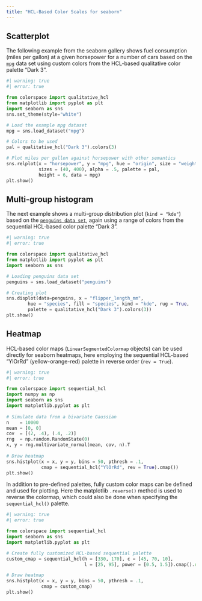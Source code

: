```yaml
---
title: "HCL-Based Color Scales for seaborn"
---
```




## Scatterplot

The following example from the seaborn gallery shows fuel consumption
(miles per gallon) at a given horsepower for a number of cars based on the
[`mpg`](https://github.com/mwaskom/seaborn-data/blob/master/mpg.csv) data set
using custom colors from the HCL-based qualitative color palette "Dark 3".

```python
#| warning: true
#| error: true

from colorspace import qualitative_hcl
from matplotlib import pyplot as plt
import seaborn as sns
sns.set_theme(style="white")

# Load the example mpg dataset
mpg = sns.load_dataset("mpg")

# Colors to be used
pal = qualitative_hcl("Dark 3").colors(3)

# Plot miles per gallon against horsepower with other semantics
sns.relplot(x = "horsepower", y = "mpg", hue = "origin", size = "weight", 
            sizes = (40, 400), alpha = .5, palette = pal,
            height = 6, data = mpg)
plt.show()
```


## Multi-group histogram

The next example shows a multi-group distribution plot (`kind = "kde"`) based
on the [`penguins data set`](https://github.com/mwaskom/seaborn-data/blob/master/penguins.csv),
again using a range of colors from the sequential HCL-based color palette "Dark 3".

```python
#| warning: true
#| error: true

from colorspace import qualitative_hcl 
from matplotlib import pyplot as plt
import seaborn as sns 

# Loading penguins data set
penguins = sns.load_dataset("penguins")

# Creating plot
sns.displot(data=penguins, x = "flipper_length_mm",                           
        hue = "species", fill = "species", kind = "kde", rug = True, 
        palette = qualitative_hcl("Dark 3").colors(3))                  
plt.show()
```

## Heatmap

HCL-based color maps (`LinearSegmentedColormap` objects) can be used directly
for seaborn heatmaps, here employing the sequential HCL-based "YlOrRd" (yellow-orange-red)
palette in reverse order (`rev = True`).

```python
#| warning: true
#| error: true

from colorspace import sequential_hcl
import numpy as np
import seaborn as sns
import matplotlib.pyplot as plt
 
# Simulate data from a bivariate Gaussian 
n    = 10000 
mean = [0, 0] 
cov  = [(2, .4), (.4, .2)] 
rng  = np.random.RandomState(0) 
x, y = rng.multivariate_normal(mean, cov, n).T 
 
# Draw heatmap
sns.histplot(x = x, y = y, bins = 50, pthresh = .1,             
             cmap = sequential_hcl("YlOrRd", rev = True).cmap())
plt.show()
```

In addition to pre-defined palettes, fully custom color maps can
be defined and used for plotting. Here the matplotlib `.reverse()` method
is used to reverse the colormap, which could also be done when specifying
the `sequential_hcl()` palette.

```python
#| warning: true
#| error: true

from colorspace import sequential_hcl
import seaborn as sns
import matplotlib.pyplot as plt

# Create fully customized HCL-based sequential palette
custom_cmap = sequential_hcl(h = [330, 170], c = [45, 70, 10],
                             l = [25, 95], power = [0.5, 1.5]).cmap().reversed()

# Draw heatmap
sns.histplot(x = x, y = y, bins = 50, pthresh = .1,             
             cmap = custom_cmap)
plt.show()
```








